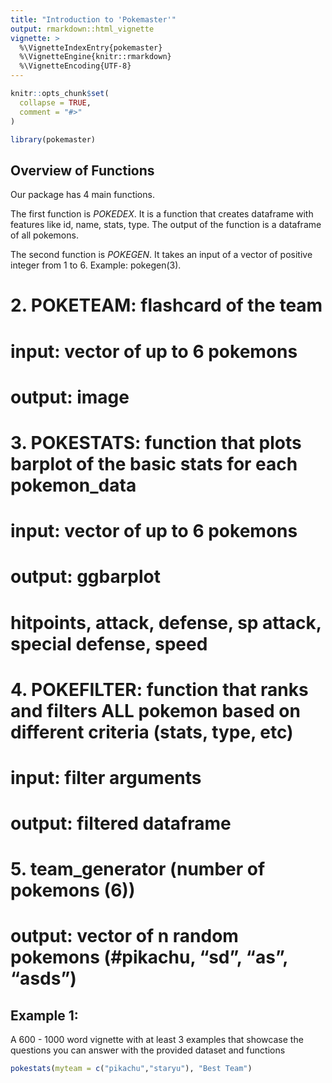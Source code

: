 ```yaml
---
title: "Introduction to 'Pokemaster'"
output: rmarkdown::html_vignette
vignette: >
  %\VignetteIndexEntry{pokemaster}
  %\VignetteEngine{knitr::rmarkdown}
  %\VignetteEncoding{UTF-8}
---
```


```r
knitr::opts_chunk$set(
  collapse = TRUE,
  comment = "#>"
)
```

```r
library(pokemaster)
```

## Overview of Functions

Our package has 4 main functions. 

The first function is *POKEDEX*. It is a function that creates dataframe with features like id, name, stats, type. The output of the function is a dataframe of all pokemons.

The second function is *POKEGEN*. It takes an input of a vector of positive integer from 1 to 6. Example:  pokegen(3).

# 2. POKETEAM: flashcard of the team
# input: vector of up to 6 pokemons
# output: image
#
# 3. POKESTATS: function that plots barplot of the basic stats for each pokemon_data
# input: vector of up to 6 pokemons
# output: ggbarplot
# hitpoints, attack, defense, sp attack, special defense, speed

# 4. POKEFILTER: function that ranks and filters ALL pokemon based on different criteria (stats, type, etc)
# input: filter arguments
# output: filtered dataframe

# 5. team_generator (number of pokemons (6))
# output: vector of n random pokemons (#pikachu, "sd", "as", "asds")

## Example 1: 

A 600 - 1000 word vignette with at least 3 examples that showcase the questions you can answer with
the provided dataset and functions

```r
pokestats(myteam = c("pikachu","staryu"), "Best Team")
```



